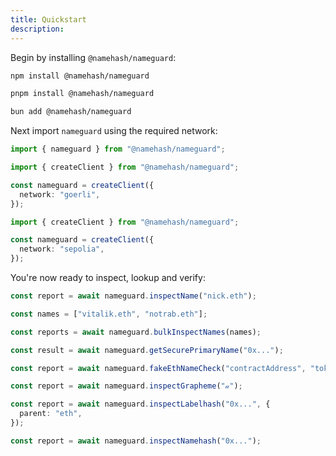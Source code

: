 ```yaml
---
title: Quickstart
description:
---
```


<Steps>

<Step title="Install">

Begin by installing `@namehash/nameguard`:

<CodeGroup>

```bash npm
npm install @namehash/nameguard
```

```bash pnpm
pnpm install @namehash/nameguard
```

```bash Bun
bun add @namehash/nameguard
```

</CodeGroup>

</Step>

<Step title="Import">

Next import `nameguard` using the required network:

<CodeGroup>

```ts mainnet
import { nameguard } from "@namehash/nameguard";
```

```ts goerli
import { createClient } from "@namehash/nameguard";

const nameguard = createClient({
  network: "goerli",
});
```

```ts sepolia
import { createClient } from "@namehash/nameguard";

const nameguard = createClient({
  network: "sepolia",
});
```

</CodeGroup>

</Step>

<Step title="Inspect">

You're now ready to inspect, lookup and verify:

<AccordionGroup>
  <Accordion title="Inspect Name" defaultOpen>

```ts
const report = await nameguard.inspectName("nick.eth");
```

  </Accordion>

  <Accordion title="Batch Inspect Name">

```ts
const names = ["vitalik.eth", "notrab.eth"];

const reports = await nameguard.bulkInspectNames(names);
```

  </Accordion>

  <Accordion title="Secure Primary Name Lookup">

```ts
const result = await nameguard.getSecurePrimaryName("0x...");
```

  </Accordion>

  <Accordion title="Verify `.eth` Names">

```ts
const report = await nameguard.fakeEthNameCheck("contractAddress", "tokenId");
```

  </Accordion>

  <Accordion title="Inspect Grapheme">

```ts
const report = await nameguard.inspectGrapheme("𝒶");
```

  </Accordion>

  <Accordion title="Inspect Labelhash">

```ts
const report = await nameguard.inspectLabelhash("0x...", {
  parent: "eth",
});
```

  </Accordion>

  <Accordion title="Inspect Namehash">

```ts
const report = await nameguard.inspectNamehash("0x...");
```

  </Accordion>
</AccordionGroup>

</Step>

</Steps>
